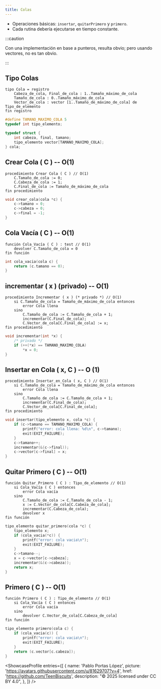 ```yaml
---
title: Colas
---
```



- Operaciones básicas: ``insertar``, ``quitarPrimero`` y ``primero``.
- Cada rutina debería ejecutarse en tiempo constante.

:::caution

Con una implementación en base a punteros, resulta obvio; pero usando vectores, no es tan obvio.

:::

## Tipo Colas

```pseudocodigo
tipo Cola = registro
    Cabeza_de_cola, Final_de_cola : 1..Tamaño_máximo_de_cola
    Tamaño_de_cola : 0..Tamaño_máximo_de_cola
    Vector_de_cola : vector [1..Tamaño_de_máximo_de_cola] de Tipo_de_elemento
fin registro
```

```c title="colas.h"
#define TAMANO_MAXIMO_COLA 5
typedef int tipo_elemento;

typedef struct {
    int cabeza, final, tamano;
    tipo_elemento vector[TAMANO_MAXIMO_COLA];
} cola;
```

## Crear Cola ( C ) -- O(1)

```pseudocodigo
procedimiento Crear Cola ( C ) // O(1)
    C.Tamaño_de_cola := 0;
    C.Cabeza_de_cola := 1;
    C.Final_de_cola := Tamaño_de_máximo_de_cola
fin procedimiento
```

```c title="cola.c"
void crear_cola(cola *c) {
    c->tamano = 0;
    c->cabeza = 0;
    c->final = -1;
}
```

## Cola Vacía ( C ) -- O(1)

```pseudocodigo
función Cola_Vacía ( C ) : test // O(1)
    devolver C.Tamaño_de_cola = 0
fin función
```

```c title="cola.c"
int cola_vacia(cola c) {
    return (c.tamano == 0);
}
```

## incrementar ( x ) (privado) -- O(1)

```pseudocodigo
procedimiento Incrementar ( x ) (* privado *) // O(1)
    si C.Tamaño_de_cola = Tamaño_de_máximo_de_cola entonces
        error Cola llena
    sino
        C.Tamaño_de_cola := C.Tamaño_de_cola + 1;
        incrementar(C.Final_de_cola);
        C.Vector_de_cola[C.Final_de_cola] := x;
fin procedimiento
```

```c title="cola.c"
void incrementar(int *x) {
    /* privado */
    if (++(*x) == TAMANO_MAXIMO_COLA)
        *x = 0;
}
```

## Insertar en Cola ( x, C ) -- O (1)

```pseudocodigo
procedimiento Insertar_en_Cola ( x, C ) // O(1)
    si C.Tamaño_de_cola = Tamaño_de_máximo_de_cola entonces
        error Cola llena
    sino
        C.Tamaño_de_cola := C.Tamaño_de_cola + 1;
        incrementar(C.Final_de_cola);
        C.Vector_de_cola[C.Final_de_cola];
fin procedimiento
```

```c title="cola.c"
void insertar(tipo_elemento x, cola *c) {
    if (c->tamano == TAMANO_MAXIMO_COLA) {
        printf("error: cola llena: %d\n", c->tamano);
        exit(EXIT_FAILURE);
    }
    c->tamano++;
    incrementar(&(c->final));
    c->vector[c->final] = x;
}
```

## Quitar Primero ( C ) -- O(1)

```pseudocodigo
función Quitar_Primero ( C ) : Tipo_de_elemento // O(1)
    si Cola_Vacía ( C ) entonces
        error Cola vacía
    sino
        C.Tamaño_de_cola := C.Tamaño_de_cola - 1;
        x := C.Vector_de_cola[C.Cabeza_de_cola];
        incrementar(C.Cabeza_de_cola);
        devolver x
fin función
```

```c title="cola.c"
tipo_elemento quitar_primero(cola *c) {
    tipo_elemento x;
    if (cola_vacia(*c)) {
        printf("error: cola vacia\n");
        exit(EXIT_FAILURE);
    }
    c->tamano--;
    x = c->vector[c->cabeza];
    incrementar(&(c->cabeza));
    return x;
}
```

## Primero ( C ) -- O(1)

```pseudocodigo
función Primero ( C ) : Tipo_de_elemento // O(1)
    si Cola_Vacía ( C ) entonces
        error Cola vacía
    sino
        devolver C.Vector_de_cola[C.Cabeza_de_cola]
fin función
```

```c title="cola.c"
tipo_elemento primero(cola c) {
    if (cola_vacia(c)) {
        printf("error: cola vacia\n");
        exit(EXIT_FAILURE);
    }
    return (c.vector[c.cabeza]);
}
```

<ShowcaseProfile
  entries={[
    {
      name: 'Pablo Portas López',
      picture: 'https://avatars.githubusercontent.com/u/81629707?v=4',
      href: 'https://github.com/TeenBiscuits',
      description:
        "© 2025 licensed under CC BY 4.0",
    },
  ]}
/>